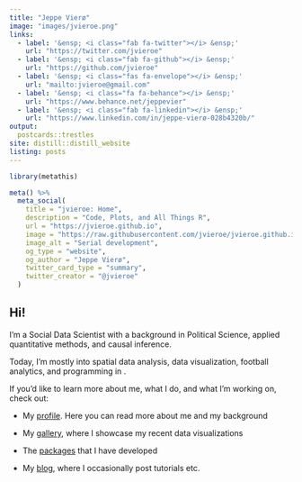 ```yaml
---
title: "Jeppe Vierø"
image: "images/jvieroe.png"
links:
  - label: '&ensp; <i class="fab fa-twitter"></i> &ensp;'
    url: "https://twitter.com/jvieroe"
  - label: '&ensp; <i class="fab fa-github"></i> &ensp;'
    url: "https://github.com/jvieroe"
  - label: '&ensp; <i class="fas fa-envelope"></i> &ensp;'
    url: "mailto:jvieroe@gmail.com"
  - label: '&ensp; <i class="fa fa-behance"></i> &ensp;'
    url: "https://www.behance.net/jeppevier"
  - label: '&ensp; <i class="fab fa-linkedin"></i> &ensp;'
    url: "https://www.linkedin.com/in/jeppe-vierø-028b4320b/"
output:
  postcards::trestles
site: distill::distill_website
listing: posts
---
```


```r
library(metathis)

meta() %>%
  meta_social(
    title = "jvieroe: Home",
    description = "Code, Plots, and All Things R",
    url = "https://jvieroe.github.io",
    image = "https://raw.githubusercontent.com/jvieroe/jvieroe.github.io/main/images/sl_plot.png",
    image_alt = "Serial development",
    og_type = "website",
    og_author = "Jeppe Vierø",
    twitter_card_type = "summary",
    twitter_creator = "@jvieroe"
  )
```

## Hi! 
I'm a Social Data Scientist with a background in Political Science, applied quantitative methods, and causal inference.

Today, I'm mostly into spatial data analysis, data visualization, football analytics, and programming in <i class="fab fa-r-project"></i>.

If you'd like to learn more about me, what I do, and what I'm working on, check out:

* My [profile](about.html). Here you can read more about me and my background

* My [gallery](gallery.html), where I showcase my recent data visualizations

* The [<i class="fab fa-r-project"></i> packages](rpackages.html) that I have developed

* My [blog](blog.html), where I occasionally post tutorials etc. 
